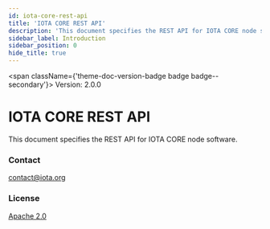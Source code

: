 ```yaml
---
id: iota-core-rest-api
title: 'IOTA CORE REST API'
description: 'This document specifies the REST API for IOTA CORE node software.'
sidebar_label: Introduction
sidebar_position: 0
hide_title: true
---
```



<span className={'theme-doc-version-badge badge badge--secondary'}>
  Version: 2.0.0
</span>

# IOTA CORE REST API

This document specifies the REST API for IOTA CORE node software.

<div
  style={{
    display: 'flex',
    flexDirection: 'column',
    marginBottom: 'var(--ifm-paragraph-margin-bottom)',
  }}
>
  <h3 style={{ marginBottom: '0.25rem' }}>Contact</h3>
  <span>
    <a href={'mailto:contact@iota.org'}>contact@iota.org</a>
  </span>
</div>
<div style={{ marginBottom: 'var(--ifm-paragraph-margin-bottom)' }}>
  <h3 style={{ marginBottom: '0.25rem' }}>License</h3>
  <a href={'http://www.apache.org/licenses/LICENSE-2.0.html'}>Apache 2.0</a>
</div>
